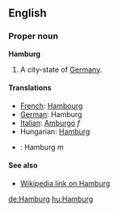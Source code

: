 ==English==
===Proper noun===
'''Hamburg'''

#A city-state of [[Germany]].

====Translations====

*[[French]]: [[Hambourg]]
*[[German]]: Hamburg
*[[Italian]]: [[Amburgo]] ''f''
*Hungarian: [[Hamburg]]
*{{pl}}: Hamburg ''m''

====See also====

*[[w:Hamburg|Wikipedia link on Hamburg]]

[[de:Hamburg]]
[[hu:Hamburg]]